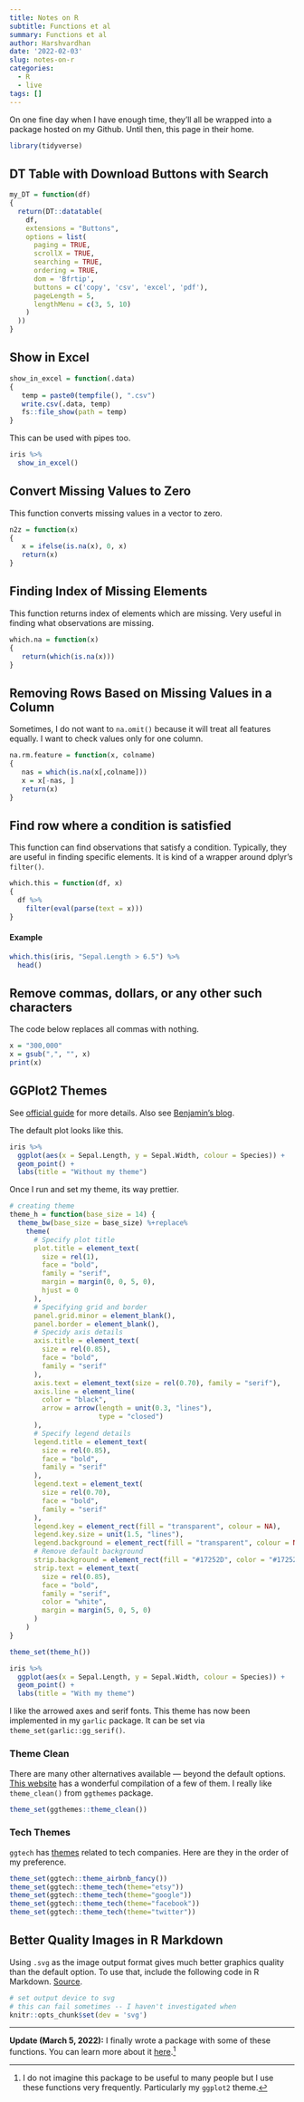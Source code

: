 ```yaml
---
title: Notes on R
subtitle: Functions et al
summary: Functions et al
author: Harshvardhan
date: '2022-02-03'
slug: notes-on-r
categories:
  - R
  - live
tags: []
---
```


On one fine day when I have enough time, they'll all be wrapped into a package hosted on my Github. Until then, this page in their home.

```r
library(tidyverse)
```

## DT Table with Download Buttons with Search

```r
my_DT = function(df)
{
  return(DT::datatable(
    df,
    extensions = "Buttons",
    options = list(
      paging = TRUE,
      scrollX = TRUE,
      searching = TRUE,
      ordering = TRUE,
      dom = 'Bfrtip',
      buttons = c('copy', 'csv', 'excel', 'pdf'),
      pageLength = 5,
      lengthMenu = c(3, 5, 10)
    )
  ))
}
```

## Show in Excel

```r
show_in_excel = function(.data)
{
   temp = paste0(tempfile(), ".csv")
   write.csv(.data, temp)
   fs::file_show(path = temp)
}
```

This can be used with pipes too.

```r
iris %>% 
  show_in_excel()
```

## Convert Missing Values to Zero

This function converts missing values in a vector to zero.

```r
n2z = function(x)
{
   x = ifelse(is.na(x), 0, x)
   return(x)
}
```

## Finding Index of Missing Elements

This function returns index of elements which are missing. Very useful in finding what observations are missing.

```r
which.na = function(x)
{
   return(which(is.na(x)))
}
```

## Removing Rows Based on Missing Values in a Column

Sometimes, I do not want to `na.omit()` because it will treat all features equally. I want to check values only for one column.

```r
na.rm.feature = function(x, colname)
{
   nas = which(is.na(x[,colname]))
   x = x[-nas, ]
   return(x)
}
```

## Find row where a condition is satisfied

This function can find observations that satisfy a condition. Typically, they are useful in finding specific elements. It is kind of a wrapper around dplyr's `filter()`.

```r
which.this = function(df, x)
{
  df %>% 
    filter(eval(parse(text = x)))
}
```

#### Example

```r
which.this(iris, "Sepal.Length > 6.5") %>% 
  head()
```

## Remove commas, dollars, or any other such characters

The code below replaces all commas with nothing.

```r
x = "300,000"
x = gsub(",", "", x)
print(x)
```

## GGPlot2 Themes

See [official guide](https://ggplot2.tidyverse.org/reference/theme.html) for more details. Also see [Benjamin's blog](https://benjaminlouis-stat.fr/en/blog/2020-05-21-astuces-ggplot-rmarkdown/).

The default plot looks like this.

```r
iris %>% 
  ggplot(aes(x = Sepal.Length, y = Sepal.Width, colour = Species)) +
  geom_point() +
  labs(title = "Without my theme")
```

Once I run and set my theme, its way prettier.

```r
# creating theme
theme_h = function(base_size = 14) {
  theme_bw(base_size = base_size) %+replace%
    theme(
      # Specify plot title
      plot.title = element_text(
        size = rel(1),
        face = "bold",
        family = "serif",
        margin = margin(0, 0, 5, 0),
        hjust = 0
      ),
      # Specifying grid and border
      panel.grid.minor = element_blank(),
      panel.border = element_blank(),
      # Specidy axis details
      axis.title = element_text(
        size = rel(0.85),
        face = "bold",
        family = "serif"
      ),
      axis.text = element_text(size = rel(0.70), family = "serif"),
      axis.line = element_line(
        color = "black",
        arrow = arrow(length = unit(0.3, "lines"),
                      type = "closed")
      ),
      # Specify legend details
      legend.title = element_text(
        size = rel(0.85),
        face = "bold",
        family = "serif"
      ),
      legend.text = element_text(
        size = rel(0.70),
        face = "bold",
        family = "serif"
      ),
      legend.key = element_rect(fill = "transparent", colour = NA),
      legend.key.size = unit(1.5, "lines"),
      legend.background = element_rect(fill = "transparent", colour = NA),
      # Remove default background
      strip.background = element_rect(fill = "#17252D", color = "#17252D"),
      strip.text = element_text(
        size = rel(0.85),
        face = "bold",
        family = "serif",
        color = "white",
        margin = margin(5, 0, 5, 0)
      )
    )
}

theme_set(theme_h())
```

```r
iris %>% 
  ggplot(aes(x = Sepal.Length, y = Sepal.Width, colour = Species)) +
  geom_point() +
  labs(title = "With my theme")
```

I like the arrowed axes and serif fonts. This theme has now been implemented in my `garlic` package. It can be set via `theme_set(garlic::gg_serif()`.

### Theme Clean

There are many other alternatives available --- beyond the default options. [This website](https://r-charts.com/ggplot2/themes/) has a wonderful compilation of a few of them. I really like `theme_clean()` from `ggthemes` package.

```r
theme_set(ggthemes::theme_clean())
```

### Tech Themes

`ggtech` has [themes](https://github.com/ricardo-bion/ggtech) related to tech companies. Here are they in the order of my preference.

```r
theme_set(ggtech::theme_airbnb_fancy())
theme_set(ggtech::theme_tech(theme="etsy"))
theme_set(ggtech::theme_tech(theme="google"))
theme_set(ggtech::theme_tech(theme="facebook"))
theme_set(ggtech::theme_tech(theme="twitter"))
```

## Better Quality Images in R Markdown

Using `.svg` as the image output format gives much better graphics quality than the default option. To use that, include the following code in R Markdown. [Source](https://stackoverflow.com/questions/64602680/how-to-set-svg-as-default-rendering-in-rmarkdown).

```r
# set output device to svg
# this can fail sometimes -- I haven't investigated when
knitr::opts_chunk$set(dev = 'svg')
```

------------------------------------------------------------------------

**Update (March 5, 2022):** I finally wrote a package with some of these functions. You can learn more about it [here](https://harshvardhaniimi.github.io/garlic/).[^1]

[^1]: I do not imagine this package to be useful to many people but I use these functions very frequently. Particularly my `ggplot2` theme.
